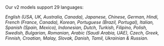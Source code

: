 Our v2 models support 29 languages:

_English (USA, UK, Australia, Canada), Japanese, Chinese, German, Hindi, French (France, Canada), Korean, Portuguese (Brazil, Portugal), Italian, Spanish (Spain, Mexico), Indonesian, Dutch, Turkish, Filipino, Polish, Swedish, Bulgarian, Romanian, Arabic (Saudi Arabia, UAE), Czech, Greek, Finnish, Croatian, Malay, Slovak, Danish, Tamil, Ukrainian & Russian._
